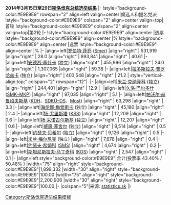 {{electiontable|2014年斯洛伐克总统选举}}'''2014年3月15日至29日[[斯洛伐克]][[斯洛伐克总统|总统]][[2014年斯洛伐克总统选举|选举结果]]'''
|-
!style="background-color:#E9E9E9" rowspan="2" align=left valign=center|候选人和提名党派
!style="background-color:#E9E9E9" colspan="2" align=center valign=top|首轮
!style="background-color:#E9E9E9" colspan="2" align=center valign=top|第2轮
|-
!style="background-color:#E9E9E9" align=center |选票
!style="background-color:#E9E9E9" align=center |%
!style="background-color:#E9E9E9" align=center |选票
!style="background-color:#E9E9E9" align=center |%
|-
|align=left|[[罗伯特·菲乔]] ([[方向－社會民主黨|Smer]])
|align="right" | 531,919
|align="right" | 28.0
|align="right" | 893,841
|align="right" | 40.61
|-
|align=left|[[安德烈·基什卡]] (独立)
|align="right" | 455,996
|align="right" | 24.0
|align="right" | 1,307,065
|align="right" | 59.38
|-
|align=left|[[拉多斯拉夫·普罗哈兹卡]] (独立)
|align="right" | 403,548
|align="right" | 21.2
| style="vertical-align:top;" colspan="2" rowspan="12"|&nbsp;
|-
|align=left|[[米兰·克纳泽科]] (独立)
|align="right" | 244,401
|align="right" | 12.9
|-
|align=left|[[久洛·巴尔多什]] ([[匈牙利人社区党|SMK–MKP]])
|align="right" | 97,035
|align="right" | 5.1
|-
|align=left|[[帕沃尔·赫鲁绍夫斯基]] ([[基督教民主运动|KDH]]、[[斯洛伐克民主與基督教聯盟－民主黨|SDKÚ–DS]]、[[橋黨|Most]])
|align="right" | 63,298
|align="right" | 3.3
|-
|align=left|[[海伦娜·梅曾斯卡]] (独立)
|align="right" | 45,180
|align="right" | 2.4
|-
|align=left|[[扬·尤里斯塔]] ([[斯洛伐克共产党|KSS]])
|align="right" | 12,209
|align="right" | 0.6
|-
|align=left|[[扬·采诺古尔斯基]] (独立)
|align="right" | 12,207
|align="right" | 0.6
|-
|align=left|[[威廉·菲舍尔]] (独立)
|align="right" | 9,514
|align="right" | 0.5
|-
|align=left|[[约瑟夫·贝希尔]] (独立)
|align="right" | 9,126
|align="right" | 0.5
|-
|align=left|[[米兰·梅尔尼克]] (独立)
|align="right" | 7,678
|align="right" | 0.4
|-
|align=left|[[约瑟夫·希姆科]] ([[斯洛伐克现代党|SMS]])
|align="right" | 4,674
|align="right" | 0.2
|-
|align=left|[[斯坦尼斯拉夫·马丁奇科]] ([[斯洛伐克公民联合|KOS]])
|align="right" | 2,547
|align="right" | 0.1
|-
|align=left style="background-color:#E9E9E9"|合计(投票率 43.40% / 50.48% )
|width="75" align="right" style="background-color:#E9E9E9"|1,899,332
|width="30" align="right" style="background-color:#E9E9E9"|100.00
|width="75" align="right" style="background-color:#E9E9E9"|2,200,906
|width="30" align="right" style="background-color:#E9E9E9"|100.00
|-
|colspan="5"|来源: [http://prezident2014.statistics.sk/Prezident/data-en.html statistics.sk]
|}<noinclude>
[[Category:斯洛伐克选举结果模板]]
</noinclude>